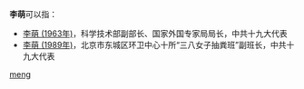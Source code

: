 '''李萌'''可以指：
* [[李萌_(1963年)|李萌 (1963年)]]，科学技术部副部长、国家外国专家局局长，中共十九大代表
* [[李萌_(1989年)|李萌 (1989年)]]，北京市东城区环卫中心十所“三八女子抽粪班”副班长，中共十九大代表

{{disambig}}

[[Category:二字李姓人名消歧义|meng]]